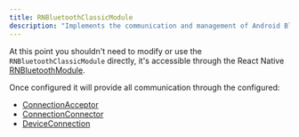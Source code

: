 ```yaml
---
title: RNBluetoothClassicModule
description: "Implements the communication and management of Android Bluetooth"
---
```


At this point you shouldn't need to modify or use the `RNBluetoothClassicModule` directly, it's accessible through the React Native [RNBluetoothModule](/react-native/rn-bluetooth-classic/).

Once configured it will provide all communication through the configured:

- [ConnectionAcceptor](/android/connection-acceptor/)
- [ConnectionConnector](/android/connection-connector/)
- [DeviceConnection](/android/device-connection)